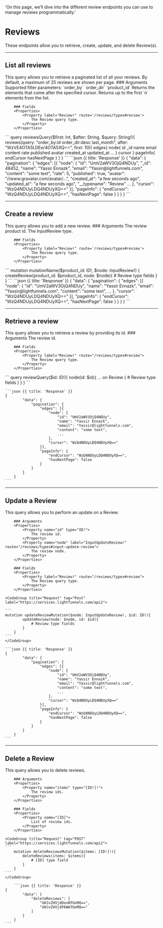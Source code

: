   'On this page, we’ll dive into the different review endpoints you can use to manage reviews programmatically.'

# Reviews

These endpoints allow you to retrieve, create, update, and delete Review(s).

---

## List all reviews 	

<Row>
  <Col>
    This query allows you to retrieve a paginated list of all your reviews. By default, a maximum of 25 reviews are shown per page.
		### Arguments 
		<Properties> 
			<Property name="query" type="String!">
				Supported filter parameters:
				`order_by`
				`order_dir`
				`product_id`
			</Property>
			<Property name="after" type="String">
				Returns the elements that come after the specified cursor.
			</Property>
			<Property name="first" type="String">
				Returns up to the first `n` elements from the list.
			</Property>
		</Properties>	

		### Fields 
		<Properties>	
			<Property label="Review!" route='/reviews/types#review'>
				The Review query type.
			</Property>
		</Properties>	

  </Col>
  <Col sticky>
    <CodeGroup title="Request" tag="POST" label="https://services.lightfunnels.com/api2">
			```
			query reviewsQuery($first: Int, $after: String, $query: String!){
				reviews(query: "order_by:id order_dir:desc last_month", after: "WzVE4OTA5LDEe/4OTA5XQ==", first: 10){
					edges{
						node{
							id
							_id
							name
							email
							content
							rate
							published
							avatar
							created_at
							updated_at							
							...
						}
						cursor
					}
					pageInfo{
						endCursor
						hasNextPage
					}
				}
			}
    	```
    </CodeGroup>
    ```json {{ title: 'Response' }}
    {
			"data": {
				"pagination": {
					"edges": [{
						"node": {
							"id": "UmV2aWV3OjQ4NDUy",
							"_id": 48452,
							"name": "Yassir Ennazk",
							"email": "Yassir@lightfunnels.com",
							"content": "some text",
							"rate": 5,
							"published": true,
							"avatar": "//www.gravatar.com/avatar/...",
							"created_at": "a few seconds ago",
							"updated_at": "a few seconds ago",
							"__typename": "Review"
							...
						},
						"cursor": "WzQ4NDUyLDQ4NDUyXQ=="
					}],
					"pageInfo": {
						"endCursor": "WzQ4NDUyLDQ4NDUyXQ==",
						"hasNextPage": false
					}
				}
			}
		}
    ```
  </Col>
</Row>

---

## Create a review 

<Row>
  <Col>
    This query allows you to add a new review.
		### Arguments 
		<Properties> 
			<Property name="product_id" type='ID!'>
				The review product id.
			</Property>
			<Property label="InputReview!" route='/reviews/types#input-review'>
				The InputReview type.
			</Property>
		</Properties>	

		### Fields 
		<Properties>	
			<Property label="Review!" route='/reviews/types#review'>
				The Review query type.
			</Property>
		</Properties>	
		
  </Col>
  <Col sticky>
    <CodeGroup title="Request" tag="POST" label="https://services.lightfunnels.com/api2">
			```
			mutation mutationName($product_id: ID!, $node: InputReview!) {
				createReview(product_id: $product_id, node: $node){
					# Review type fields
				}
			}
			```
    </CodeGroup>
    ```json {{ title: 'Response' }}
    {
			"data": {
				"pagination": {
					"edges": [{
						"node": {
							"id": "UmV2aWV3OjQ4NDUy",
							"name": "Yassir Ennazk",
							"email": "Yassir@lightfunnels.com",
							"content": "some text",
							...
						},
						"cursor": "WzQ4NDUyLDQ4NDUyXQ=="
					}],
					"pageInfo": {
						"endCursor": "WzQ4NDUyLDQ4NDUyXQ==",
						"hasNextPage": false
					}
				}
			}
		}
    ```
  </Col>
</Row>

---

## Retrieve a review

<Row>
  <Col>
    This query allows you to retrieve a review by providing its id.
		### Arguments 
		<Properties> 
			<Property name="id" type="ID!">
				The review id.
			</Property>
		</Properties>	

		### Fields 
		<Properties>	
			<Property label="Review!" route="/reviews/types#review">
				The Review query type.
			</Property>
		</Properties>

  </Col>
  <Col sticky>
    <CodeGroup title="Request" tag="POST" label="https://services.lightfunnels.com/api2">
    ```
		query reviewQuery($id: ID!){
			node(id: $id){
				... on Review {
					# Review type fields
				}
			}
		}
    ```
    </CodeGroup>

    ```json {{ title: 'Response' }}
   	{
			"data": {
				"pagination": {
					"edges": [{
						"node": {
							"id": "UmV2aWV3OjQ4NDUy",
							"name": "Yassir Ennazk",
							"email": "Yassir@lightfunnels.com",
							"content": "some text",
							...
						},
						"cursor": "WzQ4NDUyLDQ4NDUyXQ=="
					}],
					"pageInfo": {
						"endCursor": "WzQ4NDUyLDQ4NDUyXQ==",
						"hasNextPage": false
					}
				}
			}
		}
    ```
  </Col>
</Row>

---

## Update a Review 

<Row>
  <Col>
    This query allows you to perform an update on a Review.

		### Arguments 
		<Properties> 
			<Property name="id" type="ID!">
				The review id.
			</Property>
			<Property name="node" label="InputUpdateReview!" route="/reviews/types#input-update-review">
				The review node.
			</Property>
		</Properties>

		### Fields 
		<Properties>	
			<Property label="Review!" route="/reviews/types#review">
				The Review query type.
			</Property>
		</Properties>

  </Col>
  <Col sticky>

    <CodeGroup title="Request" tag="Post" label="https://services.lightfunnels.com/api2">

    ```
    mutation updateReviewMutation($node: InputUpdateReview!, $id: ID!){
			updateReview(node: $node, id: $id){
				# Review type fields
			}
		}
    ```
    </CodeGroup>

    ```json {{ title: 'Response' }}
    {
			"data": {
				"pagination": {
					"edges": [{
						"node": {
							"id": "UmV2aWV3OjQ4NDUy",
							"name": "Yassir Ennazk",
							"email": "Yassir@lightfunnels.com",
							"content": "some text",
							...
						},
						"cursor": "WzQ4NDUyLDQ4NDUyXQ=="
					}],
					"pageInfo": {
						"endCursor": "WzQ4NDUyLDQ4NDUyXQ==",
						"hasNextPage": false
					}
				}
			}
		}
    ```

  </Col>
</Row>

---

## Delete a Review

<Row>
  <Col>
    This query allows you to delete reviews.

		### Arguments 
		<Properties> 
			<Property name="items" type="[ID!]!">
				The review ids.
			</Property>
		</Properties>

		### Fields 
		<Properties>	
			<Property name="[ID]">
				List of review ids.
			</Property>
		</Properties>
  </Col>
  <Col sticky>

    <CodeGroup title="Request" tag="POST" label="https://services.lightfunnels.com/api2">
    ```
		mutation deleteReviewsMutation($items: [ID!]!){
			deleteReviews(items: $items){
				# [ID] type field
			}
		}
    ```
    </CodeGroup>

		```json {{ title: 'Response' }}
    {
			"data": {
				"deleteReviews": [
					"UHJvZHVjdDoxNTUxMQ==",
					"UHJvZHVjdFKWATUxMQ=="
				]
			}
		}
    ```
  </Col>
</Row>
